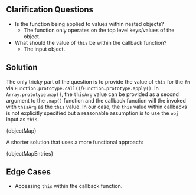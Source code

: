 

## Clarification Questions

- Is the function being applied to values within nested objects?
  - The function only operates on the top level keys/values of the object.
- What should the value of `this` be within the callback function?
  - The input object.

## Solution

The only tricky part of the question is to provide the value of `this` for the `fn` via `Function.prototype.call()`/`Function.prototype.apply()`. In `Array.prototype.map()`, the `thisArg` value can be provided as a second argument to the `.map()` function and the callback function will the invoked with `thisArg` as the `this` value. In our case, the `this` value within callbacks is not explicitly specified but a reasonable assumption is to use the `obj` input as `this`.

<MDXCodeBlock>{objectMap}</MDXCodeBlock>

A shorter solution that uses a more functional approach:

<MDXCodeBlock>{objectMapEntries}</MDXCodeBlock>

## Edge Cases

- Accessing `this` within the callback function.
